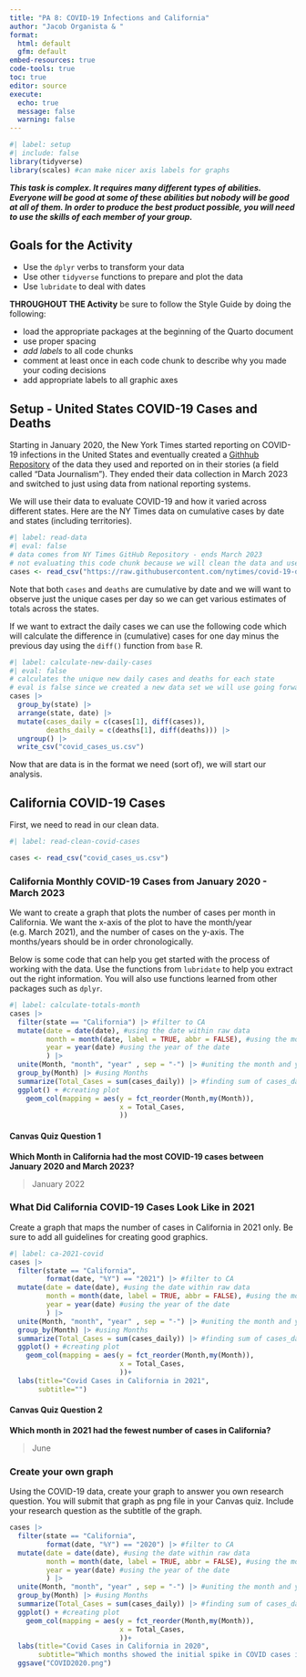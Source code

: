 ```yaml
---
title: "PA 8: COVID-19 Infections and California"
author: "Jacob Organista & "
format: 
  html: default
  gfm: default
embed-resources: true
code-tools: true
toc: true
editor: source
execute: 
  echo: true
  message: false
  warning: false
---
```


```r
#| label: setup
#| include: false
library(tidyverse)
library(scales) #can make nicer axis labels for graphs
```


***This task is complex. It requires many different types of abilities. Everyone will be good at some of these abilities but nobody will be good at all of them. In order to produce the best product possible, you will need to use the skills of each member of your group.***

<!-- The person who **had** the most relaxing Spring Break starts as the Developer (typing and listening to instructions from the Coder)!  -->


## Goals for the Activity  

- Use the `dplyr` verbs to transform your data  
- Use other `tidyverse` functions to prepare and plot the data  
- Use `lubridate` to deal with dates  


**THROUGHOUT THE Activity** be sure to follow the Style Guide by doing the following:  

- load the appropriate packages at the beginning of the Quarto document  
- use proper spacing  
- *add labels* to all code chunks  
- comment at least once in each code chunk to describe why you made your coding decisions  
- add appropriate labels to all graphic axes  



## Setup - United States COVID-19 Cases and Deaths
Starting in January 2020, the New York Times started reporting on COVID-19 infections in the United States and eventually created a [Githhub Repository](https://github.com/nytimes/covid-19-data/) of the data they used and reported on in their stories (a field called "Data Journalism"). They ended their data collection in March 2023 and switched to just using data from national reporting systems. 

We will use their data to evaluate COVID-19 and how it varied across different states. Here are the NY Times data on cumulative cases by date and states (including territories).
```r
#| label: read-data
#| eval: false
# data comes from NY Times GitHub Repository - ends March 2023
# not evaluating this code chunk because we will clean the data and use the clean data set
cases <- read_csv("https://raw.githubusercontent.com/nytimes/covid-19-data/master/us-states.csv") #reading in the cases data set
```

Note that both `cases` and `deaths` are cumulative by date and we will want to observe just the unique cases per day so we can get various estimates of totals across the states.  

If we want to extract the daily cases we can use the following code which will calculate the difference in (cumulative) cases for one day minus the previous day using the `diff()` function from `base` R.  

```r
#| label: calculate-new-daily-cases
#| eval: false
# calculates the unique new daily cases and deaths for each state
# eval is false since we created a new data set we will use going forward
cases |> 
  group_by(state) |> 
  arrange(state, date) |> 
  mutate(cases_daily = c(cases[1], diff(cases)),
         deaths_daily = c(deaths[1], diff(deaths))) |> 
  ungroup() |> 
  write_csv("covid_cases_us.csv")
```

Now that are data is in the format we need (sort of), we will start our analysis.  

## California COVID-19 Cases

First, we need to read in our clean data.

```r
#| label: read-clean-covid-cases

cases <- read_csv("covid_cases_us.csv")
```



### California Monthly COVID-19 Cases from January 2020 - March 2023

We want to create a graph that plots the number of cases per month in California.  We want the x-axis of the plot to have the month/year (e.g. March 2021), and the number of cases on the y-axis. The months/years should be in order chronologically.

Below is some code that can help you get started with the process of working with the data. Use the functions from `lubridate` to help you extract out the right information. You will also use functions learned from other packages such as `dplyr`. 

```r
#| label: calculate-totals-month
cases |> 
  filter(state == "California") |> #filter to CA
  mutate(date = date(date), #using the date within raw data
         month = month(date, label = TRUE, abbr = FALSE), #using the month of the date
         year = year(date) #using the year of the date 
         ) |> 
  unite(Month, "month", "year" , sep = "-") |> #uniting the month and year columns
  group_by(Month) |> #using Months
  summarize(Total_Cases = sum(cases_daily)) |> #finding sum of cases_daily
  ggplot() + #creating plot
    geom_col(mapping = aes(y = fct_reorder(Month,my(Month)),
                           x = Total_Cases,
                           ))
```


#### Canvas Quiz Question 1

**Which Month in California had the most COVID-19 cases between January 2020 and March 2023?**

>January 2022


<!-- Swap roles -- Developer becomes Coder, Coder becomes Developer! -->


### What Did California COVID-19 Cases Look Like in  2021

Create a graph that maps the number of cases in California in 2021 only. Be sure to add all guidelines for creating good graphics. 


```r
#| label: ca-2021-covid
cases |> 
  filter(state == "California",
         format(date, "%Y") == "2021") |> #filter to CA
  mutate(date = date(date), #using the date within raw data
         month = month(date, label = TRUE, abbr = FALSE), #using the month of the date
         year = year(date) #using the year of the date 
         ) |> 
  unite(Month, "month", "year" , sep = "-") |> #uniting the month and year columns
  group_by(Month) |> #using Months
  summarize(Total_Cases = sum(cases_daily)) |> #finding sum of cases_daily
  ggplot() + #creating plot
    geom_col(mapping = aes(y = fct_reorder(Month,my(Month)),
                           x = Total_Cases,
                           ))+
  labs(title="Covid Cases in California in 2021",
       subtitle="")
```


#### Canvas Quiz Question 2

**Which month in 2021 had the fewest number of cases in California?**

>June

<!-- Swap roles -- Developer becomes Coder, Coder becomes Developer! -->


### Create your own graph

Using the COVID-19 data, create your graph to answer you own research question. You will submit that graph as png file in your Canvas quiz. Include your research question as the subtitle of the graph.  

```r
cases |> 
  filter(state == "California",
         format(date, "%Y") == "2020") |> #filter to CA
  mutate(date = date(date), #using the date within raw data
         month = month(date, label = TRUE, abbr = FALSE), #using the month of the date
         year = year(date) #using the year of the date 
         ) |> 
  unite(Month, "month", "year" , sep = "-") |> #uniting the month and year columns
  group_by(Month) |> #using Months
  summarize(Total_Cases = sum(cases_daily)) |> #finding sum of cases_daily
  ggplot() + #creating plot
    geom_col(mapping = aes(y = fct_reorder(Month,my(Month)),
                           x = Total_Cases,
                           ))+
  labs(title="Covid Cases in California in 2020",
       subtitle="Which months showed the initial spike in COVID cases in CA, 2020?") 
  ggsave("COVID2020.png")
```

